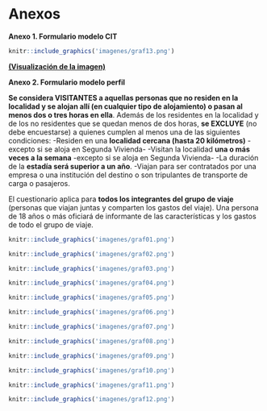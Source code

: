 # **Anexos** {-}

**Anexo 1. Formulario modelo CIT**



```r
knitr::include_graphics('imagenes/graf13.png')
```


**[(Visualización de la imagen)](https://raw.githubusercontent.com/dnme-minturdep/DT4_perfiles/master/imagenes/graf13.png){target="_blank"}**




**Anexo 2. Formulario modelo perfil**

::: {.note}
**Se considera VISITANTES a aquellas personas que no residen en la localidad  y se alojan allí (en cualquier tipo de alojamiento) o pasan al menos dos o tres horas en ella**. Además de los residentes en la localidad y de los no residentes que se quedan menos de dos horas, **se EXCLUYE** (no debe encuestarse) a quienes cumplen al menos una de las siguientes condiciones:
-Residen en una **localidad cercana (hasta 20 kilómetros)** -excepto si se aloja en Segunda Vivienda-
-Visitan la localidad **una o más veces a la semana** -excepto si se aloja en Segunda Vivienda-
-La duración de la **estadía será superior a un año**.
-Viajan para ser contratados por una empresa o una institución del destino o son tripulantes de transporte de carga o pasajeros.
 
El cuestionario aplica para **todos los integrantes del grupo de viaje** (personas que viajan juntas y comparten los gastos del viaje). 
Una persona de 18 años o más oficiará de informante de las características y los gastos de todo el grupo de viaje.

:::



```r
knitr::include_graphics('imagenes/graf01.png')
```

```r
knitr::include_graphics('imagenes/graf02.png')
```

```r
knitr::include_graphics('imagenes/graf03.png')
```

```r
knitr::include_graphics('imagenes/graf04.png')
```


```r
knitr::include_graphics('imagenes/graf05.png')
```

```r
knitr::include_graphics('imagenes/graf06.png')
```


```r
knitr::include_graphics('imagenes/graf07.png')
```

```r
knitr::include_graphics('imagenes/graf08.png')
```

```r
knitr::include_graphics('imagenes/graf09.png')
```

```r
knitr::include_graphics('imagenes/graf10.png')
```

```r
knitr::include_graphics('imagenes/graf11.png')
```

```r
knitr::include_graphics('imagenes/graf12.png')
```
